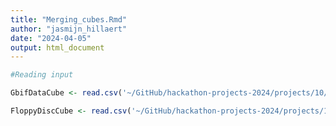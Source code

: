 ```yaml
---
title: "Merging_cubes.Rmd"
author: "jasmijn_hillaert"
date: "2024-04-05"
output: html_document
---
```


```r
#Reading input

GbifDataCube <- read.csv('~/GitHub/hackathon-projects-2024/projects/10/output/GBIF_data_cube.csv', header=TRUE)

FloppyDiscCube <- read.csv('~/GitHub/hackathon-projects-2024/projects/10/output/Floppy_disk_cube.csv', header=TRUE)
```



